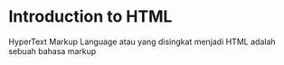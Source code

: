 # Introduction to HTML

HyperText Markup Language atau yang disingkat menjadi HTML adalah sebuah bahasa markup
